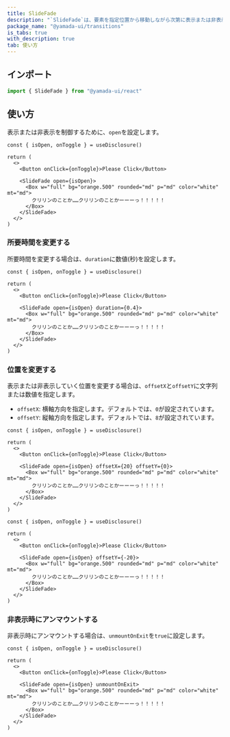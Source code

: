 ```yaml
---
title: SlideFade
description: "`SlideFade`は、要素を指定位置から移動しながら次第に表示または非表示にするコンポーネントです。"
package_name: "@yamada-ui/transitions"
is_tabs: true
with_description: true
tab: 使い方
---
```


## インポート

```ts
import { SlideFade } from "@yamada-ui/react"
```

## 使い方

表示または非表示を制御するために、`open`を設定します。

```tsx functional=true
const { isOpen, onToggle } = useDisclosure()

return (
  <>
    <Button onClick={onToggle}>Please Click</Button>

    <SlideFade open={isOpen}>
      <Box w="full" bg="orange.500" rounded="md" p="md" color="white" mt="md">
        クリリンのことか……クリリンのことかーーーっ！！！！！
      </Box>
    </SlideFade>
  </>
)
```

### 所要時間を変更する

所要時間を変更する場合は、`duration`に数値(秒)を設定します。

```tsx functional=true
const { isOpen, onToggle } = useDisclosure()

return (
  <>
    <Button onClick={onToggle}>Please Click</Button>

    <SlideFade open={isOpen} duration={0.4}>
      <Box w="full" bg="orange.500" rounded="md" p="md" color="white" mt="md">
        クリリンのことか……クリリンのことかーーーっ！！！！！
      </Box>
    </SlideFade>
  </>
)
```

### 位置を変更する

表示または非表示していく位置を変更する場合は、`offsetX`と`offsetY`に文字列または数値を指定します。

- `offsetX`: 横軸方向を指定します。デフォルトでは、`0`が設定されています。
- `offsetY`: 縦軸方向を指定します。デフォルトでは、`8`が設定されています。

```tsx functional=true
const { isOpen, onToggle } = useDisclosure()

return (
  <>
    <Button onClick={onToggle}>Please Click</Button>

    <SlideFade open={isOpen} offsetX={20} offsetY={0}>
      <Box w="full" bg="orange.500" rounded="md" p="md" color="white" mt="md">
        クリリンのことか……クリリンのことかーーーっ！！！！！
      </Box>
    </SlideFade>
  </>
)
```

```tsx functional=true
const { isOpen, onToggle } = useDisclosure()

return (
  <>
    <Button onClick={onToggle}>Please Click</Button>

    <SlideFade open={isOpen} offsetY={-20}>
      <Box w="full" bg="orange.500" rounded="md" p="md" color="white" mt="md">
        クリリンのことか……クリリンのことかーーーっ！！！！！
      </Box>
    </SlideFade>
  </>
)
```

### 非表示時にアンマウントする

非表示時にアンマウントする場合は、`unmountOnExit`を`true`に設定します。

```tsx functional=true
const { isOpen, onToggle } = useDisclosure()

return (
  <>
    <Button onClick={onToggle}>Please Click</Button>

    <SlideFade open={isOpen} unmountOnExit>
      <Box w="full" bg="orange.500" rounded="md" p="md" color="white" mt="md">
        クリリンのことか……クリリンのことかーーーっ！！！！！
      </Box>
    </SlideFade>
  </>
)
```
